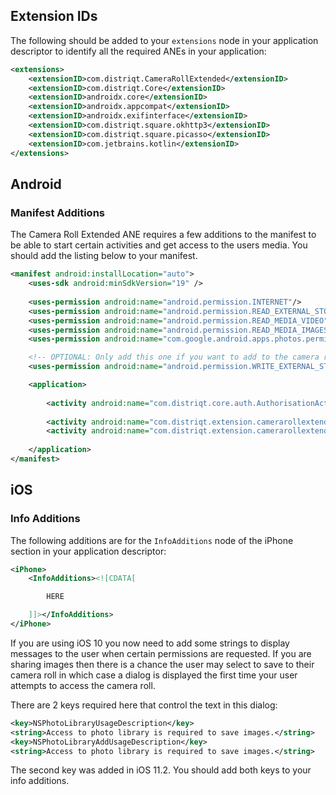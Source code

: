 
## Extension IDs

The following should be added to your `extensions` node in your application descriptor to identify all the required ANEs in your application:

```xml
<extensions>
    <extensionID>com.distriqt.CameraRollExtended</extensionID>
    <extensionID>com.distriqt.Core</extensionID>
    <extensionID>androidx.core</extensionID>
    <extensionID>androidx.appcompat</extensionID>
    <extensionID>androidx.exifinterface</extensionID>
	<extensionID>com.distriqt.square.okhttp3</extensionID>
    <extensionID>com.distriqt.square.picasso</extensionID>
    <extensionID>com.jetbrains.kotlin</extensionID>
</extensions>
```


## Android 

### Manifest Additions

The Camera Roll Extended ANE requires a few additions to the manifest to be able to start certain activities 
and get access to the users media. You should add the listing below to your manifest.


```xml
<manifest android:installLocation="auto">
	<uses-sdk android:minSdkVersion="19" />
	
	<uses-permission android:name="android.permission.INTERNET"/>
	<uses-permission android:name="android.permission.READ_EXTERNAL_STORAGE"/>
	<uses-permission android:name="android.permission.READ_MEDIA_VIDEO"/>
	<uses-permission android:name="android.permission.READ_MEDIA_IMAGES"/>
	<uses-permission android:name="com.google.android.apps.photos.permission.GOOGLE_PHOTOS"/>

	<!-- OPTIONAL: Only add this one if you want to add to the camera roll -->
	<uses-permission android:name="android.permission.WRITE_EXTERNAL_STORAGE" android:maxSdkVersion="28" />

	<application>
		
		<activity android:name="com.distriqt.core.auth.AuthorisationActivity" android:theme="@android:style/Theme.Translucent.NoTitleBar" android:exported="false" />
		
		<activity android:name="com.distriqt.extension.camerarollextended.activities.MultiImagePickerActivity" android:theme="@android:style/Theme.Translucent.NoTitleBar" android:configChanges="orientation|screenSize" android:exported="false" />
		<activity android:name="com.distriqt.extension.camerarollextended.activities.SelectorActivity" android:theme="@android:style/Theme.Translucent.NoTitleBar" android:configChanges="orientation|screenSize" android:exported="false" />
		
	</application>
</manifest>
```


## iOS 

### Info Additions

The following additions are for the `InfoAdditions` node of the iPhone section in your application descriptor:

```xml
<iPhone>
	<InfoAdditions><![CDATA[

		HERE

	]]></InfoAdditions>
</iPhone>
```

If you are using iOS 10 you now need to add some strings to display messages to the user 
when certain permissions are requested. If you are sharing images then there is a chance 
the user may select to save to their camera roll in which case a dialog is displayed 
the first time your user attempts to access the camera roll.

There are 2 keys required here that control the text in this dialog:

```xml
<key>NSPhotoLibraryUsageDescription</key>
<string>Access to photo library is required to save images.</string>
<key>NSPhotoLibraryAddUsageDescription</key>
<string>Access to photo library is required to save images.</string>
```

The second key was added in iOS 11.2. You should add both keys to your info additions.

